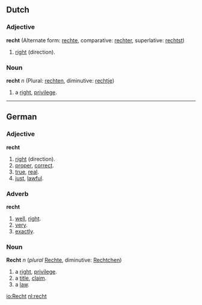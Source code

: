 ==Dutch==
===Adjective===
'''recht''' (Alternate form: [[rechte]], comparative: [[rechter]], superlative: [[rechtst]])

# [[right]] (direction).

===Noun===
'''recht''' ''n'' (Plural: [[rechten]], diminutive: [[rechtje]])

# a [[right]], [[privilege]].

----
==German==
===Adjective===
'''recht'''

# [[right]] (direction).
# [[proper]], [[correct]].
# [[true]], [[real]].
# [[just]], [[lawful]].

===Adverb===
'''recht'''

# [[well]], [[right]].
# [[very]].
# [[exactly]].

===Noun===
'''Recht''' ''n'' (''plural'' [[Rechte]], diminutive: [[Rechtchen]])

# a [[right]], [[privilege]].
# a [[title]], [[claim]].
# a [[law]].

[[io:Recht]]
[[nl:recht]]